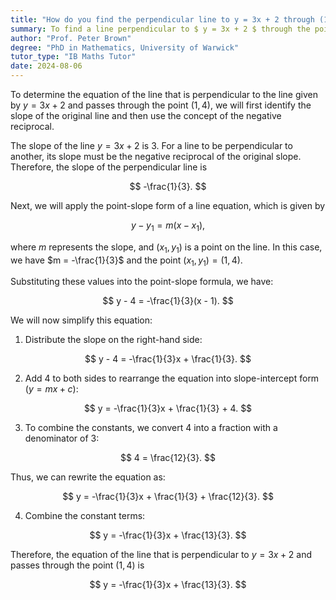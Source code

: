 ```yaml
---
title: "How do you find the perpendicular line to y = 3x + 2 through (1, 4)?"
summary: To find a line perpendicular to $ y = 3x + 2 $ through the point $ (1, 4) $, use the negative reciprocal of the slope, which is $ -\frac{1}{3} $.
author: "Prof. Peter Brown"
degree: "PhD in Mathematics, University of Warwick"
tutor_type: "IB Maths Tutor"
date: 2024-08-06
---
```


To determine the equation of the line that is perpendicular to the line given by $y = 3x + 2$ and passes through the point $(1, 4)$, we will first identify the slope of the original line and then use the concept of the negative reciprocal.

The slope of the line $y = 3x + 2$ is $3$. For a line to be perpendicular to another, its slope must be the negative reciprocal of the original slope. Therefore, the slope of the perpendicular line is 

$$
-\frac{1}{3}.
$$

Next, we will apply the point-slope form of a line equation, which is given by 

$$
y - y_1 = m(x - x_1),
$$ 

where $m$ represents the slope, and $(x_1, y_1)$ is a point on the line. In this case, we have $m = -\frac{1}{3}$ and the point $(x_1, y_1) = (1, 4)$.

Substituting these values into the point-slope formula, we have:

$$
y - 4 = -\frac{1}{3}(x - 1).
$$

We will now simplify this equation:

1. Distribute the slope on the right-hand side:

$$
y - 4 = -\frac{1}{3}x + \frac{1}{3}.
$$

2. Add $4$ to both sides to rearrange the equation into slope-intercept form ($y = mx + c$):

$$
y = -\frac{1}{3}x + \frac{1}{3} + 4.
$$

3. To combine the constants, we convert $4$ into a fraction with a denominator of $3$:

$$
4 = \frac{12}{3}.
$$

Thus, we can rewrite the equation as:

$$
y = -\frac{1}{3}x + \frac{1}{3} + \frac{12}{3}.
$$

4. Combine the constant terms:

$$
y = -\frac{1}{3}x + \frac{13}{3}.
$$

Therefore, the equation of the line that is perpendicular to $y = 3x + 2$ and passes through the point $(1, 4)$ is 

$$
y = -\frac{1}{3}x + \frac{13}{3}.
$$
    